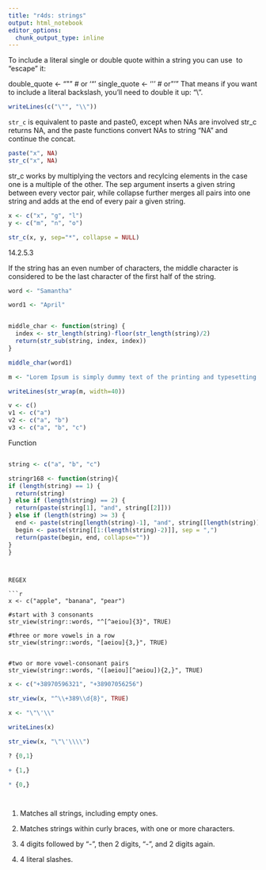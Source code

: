 ```yaml
---
title: "r4ds: strings"
output: html_notebook
editor_options: 
  chunk_output_type: inline
---
```



To include a literal single or double quote within a string you can use \ to “escape” it:

double_quote <- "\"" # or '"'
single_quote <- '\'' # or "'"
That means if you want to include a literal backslash, you’ll need to double it up: "\\".


```r

writeLines(c("\"", "\\"))

```

`str_c` is equivalent to paste and paste0, except when NAs are involved str_c returns NA, and the paste functions convert NAs to string "NA" and continue the concat.

```r
paste("x", NA)
str_c("x", NA)
```



str_c works by multiplying the vectors and recylcing elements in the case one is a multiple of the other. The sep argument inserts a given string between every vector pair, while collapse further merges all pairs into one string and adds at the end of every pair a given string.
```r
x <- c("x", "g", "l")
y <- c("m", "n", "o")

str_c(x, y, sep="*", collapse = NULL)
```


14.2.5.3

If the string has an even number of characters, the middle character is considered to be the last character of the first half of the string.
```r
word <- "Samantha"

word1 <- "April"


middle_char <- function(string) {
  index <- str_length(string)-floor(str_length(string)/2)
  return(str_sub(string, index, index))
}

middle_char(word1)
```


```r
m <- "Lorem Ipsum is simply dummy text of the printing and typesetting industry. Lorem Ipsum has been the industry's standard dummy text ever since the 1500s, when an unknown printer took a galley of type and scrambled it to make a type specimen book. "
```


```r
writeLines(str_wrap(m, width=40))
```


```r
v <- c()
v1 <- c("a")
v2 <- c("a", "b")
v3 <- c("a", "b", "c")
```


Function
```r

```




```r
string <- c("a", "b", "c")
```

```r

stringr168 <- function(string){
if (length(string) == 1) {
  return(string)
} else if (length(string) == 2) {
  return(paste(string[1], "and", string[[2]]))
} else if (length(string) >= 3) {
  end <- paste(string[length(string)-1], "and", string[[length(string)]])
  begin <- paste(string[[1:(length(string)-2)]], sep = ",")
  return(paste(begin, end, collapse=""))
}
}

```




```


REGEX

```r
x <- c("apple", "banana", "pear")

#start with 3 consonants
str_view(stringr::words, "^[^aeiou]{3}", TRUE)

#three or more vowels in a row
str_view(stringr::words, "[aeiou]{3,}", TRUE)


#two or more vowel-consonant pairs
str_view(stringr::words, "([aeiou][^aeiou]){2,}", TRUE)

```





```r

x <- c("+38970596321", "+38907056256")

str_view(x, "^\\+389\\d{8}", TRUE)
```


```r
x <- "\"\'\\"

writeLines(x)

str_view(x, "\"\'\\\\")

```



```r

? {0,1}

+ {1,}

* {0,}




```

1. Matches all strings, including empty ones.

2. Matches strings within curly braces, with one or more characters.

3. 4 digits followed by "-", then 2 digits, "-", and 2 digits again.

4. 4 literal slashes.

```r

```















